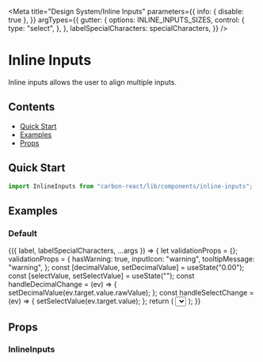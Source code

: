 

<Meta
  title="Design System/Inline Inputs"
  parameters={{
    info: { disable: true },
  }}
  argTypes={{
    gutter: {
      options: INLINE_INPUTS_SIZES,
      control: {
        type: "select",
      },
    },
    labelSpecialCharacters: specialCharacters,
  }}
/>

# Inline Inputs

Inline inputs allows the user to align multiple inputs.

## Contents

- [Quick Start](#quick-start)
- [Examples](#examples)
- [Props](#props)

## Quick Start

```javascript
import InlineInputs from "carbon-react/lib/components/inline-inputs";
```

## Examples

### Default

<Preview>
  <Story
    name="default"
    args={{
      gutter: InlineInputs.defaultProps.gutter,
      label: "Inline Inputs",
      labelSpecialCharacters: undefined,
    }}
  >
    {({ label, labelSpecialCharacters, ...args }) => {
      let validationProps = {};
      validationProps = {
        hasWarning: true,
        inputIcon: "warning",
        tooltipMessage: "warning",
      };
      const [decimalValue, setDecimalValue] = useState("0.00");
      const [selectValue, setSelectValue] = useState("");
      const handleDecimalChange = (ev) => {
        setDecimalValue(ev.target.value.rawValue);
      };
      const handleSelectChange = (ev) => {
        setSelectValue(ev.target.value);
      };
      return (
        <InlineInputs label={label || labelSpecialCharacters} {...args}>
          <Textbox {...validationProps} />
          <Decimal value={decimalValue} onChange={handleDecimalChange} />
          <Select value={selectValue} onChange={handleSelectChange}>
            <Option text="Amber" value="1" />
            <Option text="Black" value="2" />
            <Option text="Blue" value="3" />
            <Option text="Brown" value="4" />
            <Option text="Green" value="5" />
            <Option text="Orange" value="6" />
            <Option text="Pink" value="7" />
            <Option text="Purple" value="8" />
            <Option text="Red" value="9" />
            <Option text="White" value="10" />
            <Option text="Yellow" value="11" />
          </Select>
        </InlineInputs>
      );
    }}
  </Story>
</Preview>

## Props

### InlineInputs

<Props of={InlineInputs} />
